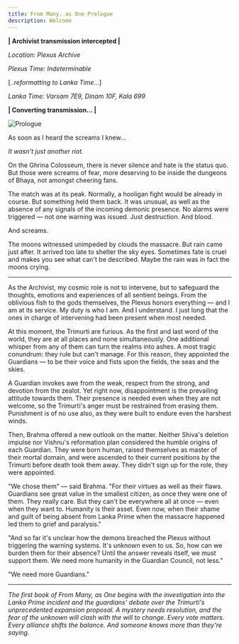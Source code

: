 ```yaml
---
title: From Many, as One Prologue
description: Welcome
---
```


**| Archivist transmission intercepted |**

*Location: Plexus Archive*

*Plexus Time: Indeterminable*

[*..reformatting to Lanka Time...*]

*Lanka Time: Varsam 7E9, Dinam 10F, Kala 699*

**| Converting transmission... |**

<Image 
    src="/images/prologue.png" 
    alt="Prologue"
    width={1022} 
    height={924} 
    className="mx-auto"
/>

As soon as I heard the screams I knew...

*It wasn't just another riot.*

On the Ghrina Colosseum, there is never silence and hate is the status quo. But those were screams of fear, more deserving to be inside the dungeons of Bhaya, not amongst cheering fans.

The match was at its peak. Normally, a hooligan fight would be already in course. But something held them back. It was unusual, as well as the absence of any signals of the incoming demonic presence. No alarms were triggered — not one warning was issued. Just destruction. And blood.

And screams.

The moons witnessed unimpeded by clouds the massacre. But rain came just after. It arrived too late to shelter the sky eyes. Sometimes fate is cruel and makes you see what can't be described. Maybe the rain was in fact the moons crying.

---

As the Archivist, my cosmic role is not to intervene, but to safeguard the thoughts, emotions and experiences of all sentient beings. From the oblivious fish to the gods themselves, the Plexus honors everything — and I am at its service. My duty is who I am. And I understand. I just long that the ones in charge of intervening had been present when most needed.

At this moment, the Trimurti are furious. As the first and last word of the world, they are at all places and none simultaneously. One additional whisper from any of them can turn the realms into ashes. A most tragic conundrum: they rule but can't manage. For this reason, they appointed the Guardians — to be their voice and fists upon the fields, the seas and the skies.

A Guardian invokes awe from the weak, respect from the strong, and devotion from the zealot. Yet right now, disappointment is the prevailing attitude towards them. Their presence is needed even when they are not welcome, so the Trimurti's anger must be restrained from erasing them. Punishment is of no use also, as they were built to endure even the harshest winds.

Then, Brahma offered a new outlook on the matter. Neither Shiva's deletion impulse nor Vishnu's reformation plan considered the humble origins of each Guardian. They were born human, raised themselves as master of their mortal domain, and were ascended to their current positions by the Trimurti before death took them away. They didn't sign up for the role, they were appointed.

"We chose them" — said Brahma. "For their virtues as well as their flaws. Guardians see great value in the smallest citizen, as once they were one of them. They really care. But they can't be everywhere all at once — even when they want to. Humanity is their asset. Even now, when their shame and guilt of being absent from Lanka Prime when the massacre happened led them to grief and paralysis." 

"And so far it's unclear how the demons breached the Plexus without triggering the warning systems. It's unknown even to us. So, how can we burden them for their absence? Until the answer reveals itself, we must support them. We need more humanity in the Guardian Council, not less." 

"We need more Guardians."

---

*The first book of From Many, as One begins with the investigation into the Lanka Prime incident and the guardians' debate over the Trimurti's unprecedented expansion proposal. A mystery needs resolution, and the fear of the unknown will clash with the will to change. Every vote matters. Every alliance shifts the balance. And someone knows more than they're saying.*